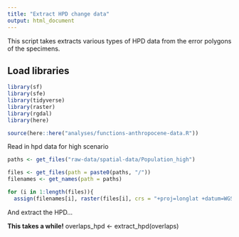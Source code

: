 ```yaml
---
title: "Extract HPD change data"
output: html_document
---
```

  
This script takes extracts various types of HPD data from the error polygons of the specimens.

## Load libraries
```r
library(sf)
library(sfe)
library(tidyverse) 
library(raster) 
library(rgdal)
library(here)

source(here::here("analyses/functions-anthropocene-data.R"))
```

Read in hpd data for high scenario
```r
paths <- get_files("raw-data/spatial-data/Population_high")

files <- get_files(path = paste0(paths, "/"))
filenames <- get_names(path = paths)

for (i in 1:length(files)){
  assign(filenames[i], raster(files[i], crs = "+proj=longlat +datum=WGS84"))}
```

And extract the HPD...

**This takes a while!**
overlaps_hpd <- extract_hpd(overlaps)
